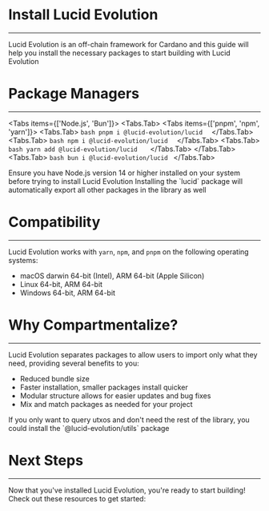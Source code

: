 
# Install Lucid Evolution

---

Lucid Evolution is an off-chain framework for Cardano and this guide will help you install the necessary packages to start building with Lucid Evolution

<div style={{ marginBottom: "4rem" }}></div>

# Package Managers

---

<Tabs items={['Node.js', 'Bun']}>
  <Tabs.Tab>
    <Tabs items={['pnpm', 'npm', 'yarn']}>
      <Tabs.Tab>
        ```bash
        pnpm i @lucid-evolution/lucid 
        ```
      </Tabs.Tab>
      <Tabs.Tab>
        ```bash
        npm i @lucid-evolution/lucid 
        ```
      </Tabs.Tab>
      <Tabs.Tab>
        ```bash
        yarn add @lucid-evolution/lucid  
        ```
      </Tabs.Tab>
    </Tabs>
  </Tabs.Tab>
  <Tabs.Tab>
    ```bash
    bun i @lucid-evolution/lucid
    ```
  </Tabs.Tab>
</Tabs>

<Callout type="info">
Ensure you have Node.js version 14 or higher installed on your system before trying to install Lucid Evolution
</Callout>  

<Callout type="info">
Installing the `lucid` package will automatically export all other packages in the library as well
</Callout>  

<div style={{ marginBottom: "6rem" }}></div>

# Compatibility

---

Lucid Evolution works with `yarn`, `npm`, and `pnpm` on the following operating systems:

- macOS darwin 64-bit (Intel), ARM 64-bit (Apple Silicon)
- Linux 64-bit, ARM 64-bit
- Windows 64-bit, ARM 64-bit

<div style={{ marginBottom: "6rem" }}></div>

# Why Compartmentalize?

---

Lucid Evolution separates packages to allow users to import only what they need, providing several benefits to you:

- Reduced bundle size
- Faster installation, smaller packages install quicker
- Modular structure allows for easier updates and bug fixes
- Mix and match packages as needed for your project

<FileTree>
  <FileTree.Folder name="lucid-evolution" defaultOpen>
    <FileTree.Folder name="packages" defaultOpen>
      <FileTree.File name="lucid-evolution/lucid ⇀      Main package for Lucid Evolution" />
      <FileTree.File name="lucid-evolution/bip39 ⇀      Package for BIP-39 mnemonic code" />
      <FileTree.File name="lucid-evolution/core-types ⇀ Core types used across Lucid Evolution packages" />
      <FileTree.File name="lucid-evolution/core-utils ⇀ Core utilities used across Lucid Evolution packages" />
      <FileTree.File name="lucid-evolution/crc8 ⇀       Package for CRC8 calculation" />
      <FileTree.File name="lucid-evolution/plutus ⇀     Package for Plutus integration" />
      <FileTree.File name="lucid-evolution/provider ⇀   Package for providing data " />
      <FileTree.File name="lucid-evolution/sign_data ⇀  Package for signing data" />
      <FileTree.File name="lucid-evolution/utils ⇀      Utility functions for Lucid Evolution" />
      <FileTree.File name="lucid-evolution/wallet ⇀     Wallet package for Lucid Evolution" />
    </FileTree.Folder>
  </FileTree.Folder>
</FileTree>

<Callout>
If you only want to query utxos and don't need the rest of the library, you could install the `@lucid-evolution/utils` package
</Callout>

<div style={{ marginBottom: "6rem" }}></div>

# Next Steps

---

Now that you've installed Lucid Evolution, you're ready to start building! Check out these resources to get started:

<Cards>
  <Cards.Card
    icon="📕"
    title=" Documentation"
    href="/documentation/core-concepts/instantiate-evolution"
  />
  <Cards.Card icon="⚡" title=" Under the hood" href="/documentation/under-the-hood" />
</Cards>
